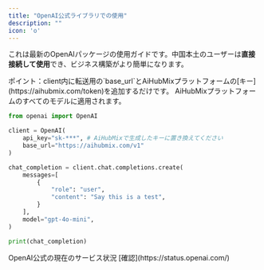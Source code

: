 ```yaml
---
title: "OpenAI公式ライブラリでの使用"
description: ""
icon: 'o'
---
```


これは最新のOpenAIパッケージの使用ガイドです。中国本土のユーザーは**直接接続して使用**でき、ビジネス構築がより簡単になります。

<Tip>
ポイント：client内に転送用の`base_url`とAiHubMixプラットフォームの[キー](https://aihubmix.com/token)を追加するだけです。
AiHubMixプラットフォームのすべてのモデルに適用されます。
</Tip>

```py Python
from openai import OpenAI

client = OpenAI(
    api_key="sk-***", # AiHubMixで生成したキーに置き換えてください
    base_url="https://aihubmix.com/v1"
)

chat_completion = client.chat.completions.create(
    messages=[
        {
            "role": "user",
            "content": "Say this is a test",
        }
    ],
    model="gpt-4o-mini",
)

print(chat_completion)
```
<Info>
OpenAI公式の現在のサービス状況 [確認](https://status.openai.com/)
</Info>